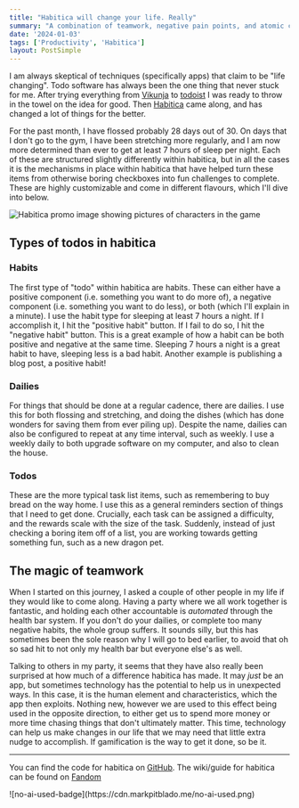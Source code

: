 ```yaml
---
title: "Habitica will change your life. Really"
summary: "A combination of teamwork, negative pain points, and atomic components makes Habitica a really great tool to improve many aspects of your life."
date: '2024-01-03'
tags: ['Productivity', 'Habitica']
layout: PostSimple 
---
```


I am always skeptical of techniques (specifically apps) that claim to be "life changing". Todo software has always been the one thing that never stuck for me. After trying everything from [Vikunja](https://vikunja.io) to [todoist](https://todoist.com) I was ready to throw in the towel on the idea for good. Then [Habitica](https://habitica.com) came along, and has changed a lot of things for the better. 

For the past month, I have flossed probably 28 days out of 30. On days that I don't go to the gym, I have been stretching more regularly, and I am now more determined than ever to get at least 7 hours of sleep per night. Each of these are structured slightly differently within habitica, but in all the cases it is the mechanisms in place within habitica that have helped turn these items from otherwise boring checkboxes into fun challenges to complete. These are highly customizable and come in different flavours, which I'll dive into below.

![Habitica promo image showing pictures of characters in the game](https://cdn.markpitblado.me/habitica-promo-image.png)

## Types of todos in habitica

### Habits 

The first type of "todo" within habitica are habits. These can either have a positive component (i.e. something you want to do more of), a negative component (i.e. something you want to do less), or both (which I'll explain in a minute). I use the habit type for sleeping at least 7 hours a night. If I accomplish it, I hit the "positive habit" button. If I fail to do so, I hit the "negative habit" button. This is a great example of how a habit can be both positive and negative at the same time. Sleeping 7 hours a night is a great habit to have, sleeping less is a bad habit. Another example is publishing a blog post, a positive habit!

### Dailies

For things that should be done at a regular cadence, there are dailies. I use this for both flossing and stretching, and doing the dishes (which has done wonders for saving them from ever piling up). Despite the name, dailies can also be configured to repeat at any time interval, such as weekly. I use a weekly daily to both upgrade software on my computer, and also to clean the house.

### Todos

These are the more typical task list items, such as remembering to buy bread on the way home. I use this as a general reminders section of things that I need to get done. Crucially, each task can be assigned a difficulty, and the rewards scale with the size of the task. Suddenly, instead of just checking a boring item off of a list, you are working towards getting something fun, such as a new dragon pet.

## The magic of teamwork

When I started on this journey, I asked a couple of other people in my life if they would like to come along. Having a party where we all work together is fantastic, and holding each other accountable is *automated* through the health bar system. If you don't do your dailies, or complete too many negative habits, the whole group suffers. It sounds silly, but this has sometimes been the sole reason why I will go to bed earlier, to avoid that oh so sad hit to not only my health bar but everyone else's as well.

Talking to others in my party, it seems that they have also really been surprised at how much of a difference habitica has made. It may *just* be an app, but sometimes technology has the potential to help us in unexpected ways. In this case, it is the human element and characteristics, which the app then exploits. Nothing new, however we are used to this effect being used in the opposite direction, to either get us to spend more money or more time chasing things that don't ultimately matter. This time, technology can help us make changes in our life that we may need that little extra nudge to accomplish. If gamification is the way to get it done, so be it.

---

You can find the code for habitica on [GitHub](https://github.com/HabitRPG/habitica). The wiki/guide for habitica can be found on [Fandom](https://habitica.fandom.com/wiki/Habitica_Wiki)

<div className="w-32">
![no-ai-used-badge](https://cdn.markpitblado.me/no-ai-used.png)
</div>
